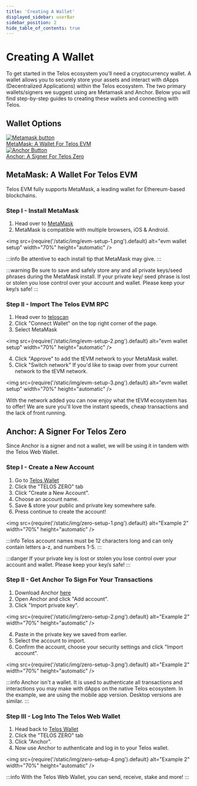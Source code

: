 ```yaml
---
title: 'Creating A Wallet'
displayed_sidebar: userBar
sidebar_position: 2
hide_table_of_contents: true
---
```


# Creating A Wallet

To get started in the Telos ecosystem you’ll need a cryptocurrency wallet. A wallet allows you to securely store your assets and interact with dApps (Decentralized Applications) within the Telos ecosystem. The two primary wallets/signers we suggest using are Metamask and Anchor. Below you will find step-by-step guides to creating these wallets and connecting with Telos. 

## Wallet Options


<div class="wallet-container">
  <a href="/users/getting-started/setup-wallet#metamask-a-wallet-for-telos-evm" class="clickable-a">
    <img src={require('/static/img/metamask-button.png').default} alt="Metamask button"/>
    <div>MetaMask: A Wallet For Telos EVM</div>
  </a>
  
  <a href="/users/getting-started/setup-wallet#anchor-a-signer-for-telos-zero" class="clickable-a">
    <img src={require('/static/img/anchor-button.png').default} alt="Anchor Button"/>
    <div>Anchor: A Signer For Telos Zero</div>
  </a>
</div>

## MetaMask: A Wallet For Telos EVM

Telos EVM fully supports MetaMask, a leading wallet for Ethereum-based blockchains.

### Step I - Install MetaMask

1. Head over to [MetaMask](https://metamask.io/download/)
2. MetaMask is compatible with multiple browsers, iOS & Android.

<img
    src={require('/static/img/evm-setup-1.png').default}
    alt="evm wallet setup"
    width="70%"
    height="automatic"
/>

:::info
Be attentive to each install tip that MetaMask may give.
:::

:::warning
Be sure to save and safely store any and all private keys/seed phrases during the MetaMask install.
If your private key/ seed phrase is lost or stolen you lose control over your account and wallet. Please keep your key/s safe!
:::

### Step II - Import The Telos EVM RPC

1. Head over to [teloscan](https://www.teloscan.io/)
2. Click "Connect Wallet" on the top right corner of the page. 
3. Select MetaMask

<img
    src={require('/static/img/evm-setup-2.png').default}
    alt="evm wallet setup"
    width="70%"
    height="automatic"
/>

4. Click "Approve" to add the tEVM network to your MetaMask wallet.
5. Click "Switch network" If you'd like to swap over from your current network to the tEVM network.

<img
    src={require('/static/img/evm-setup-3.png').default}
    alt="evm wallet setup"
    width="70%"
    height="automatic"
/>

With the network added you can now enjoy what the tEVM ecosystem has to offer! We are sure you'll love the instant speeds, cheap transactions and the lack of front running. 


## Anchor: A Signer For Telos Zero

Since Anchor is a signer and not a wallet, we will be using it in tandem with the Telos Web Wallet.

### Step I - Create a New Account

1. Go to [Telos Wallet](https://wallet.telos.net/)
2. Click the "TELOS ZERO" tab
3. Click "Create a New Account".
4. Choose an account name. 
5. Save & store your public and private key somewhere safe. 
6. Press continue to create the account!

<img
    src={require('/static/img/zero-setup-1.png').default}
    alt="Example 2"
    width="70%"
    height="automatic"
/>

:::info
Telos account names must be 12 characters long and can only contain letters a-z, and numbers 1-5.
:::

:::danger
If your private key is lost or stolen you lose control over your account and wallet. Please keep your key/s safe!
:::

### Step II - Get Anchor To Sign For Your Transactions

1. Download Anchor [here](https://www.greymass.com/anchor#download)
2. Open Anchor and click "Add account".
3. Click "Import private key".

<img
    src={require('/static/img/zero-setup-2.png').default}
    alt="Example 2"
    width="70%"
    height="automatic"
/>

4. Paste in the private key we saved from earlier.
5. Select the account to import.
6. Confirm the account, choose your security settings and click "Import account".

<img
    src={require('/static/img/zero-setup-3.png').default}
    alt="Example 2"
    width="70%"
    height="automatic"
/>


:::info
Anchor isn't a wallet. It is used to authenticate all transactions and interactions you may make with dApps on the native Telos ecosystem.
In the example, we are using the mobile app version. Desktop versions are similar.
:::

### Step III - Log Into The Telos Web Wallet

1. Head back to [Telos Wallet](https://wallet.telos.net/)
2. Click the "TELOS ZERO" tab
3. Click "Anchor".
4. Now use Anchor to authenticate and log in to your Telos wallet.

<img
    src={require('/static/img/zero-setup-4.png').default}
    alt="Example 2"
    width="70%"
    height="automatic"
 />

:::info
With the Telos Web Wallet, you can send, receive, stake and more! 
:::
